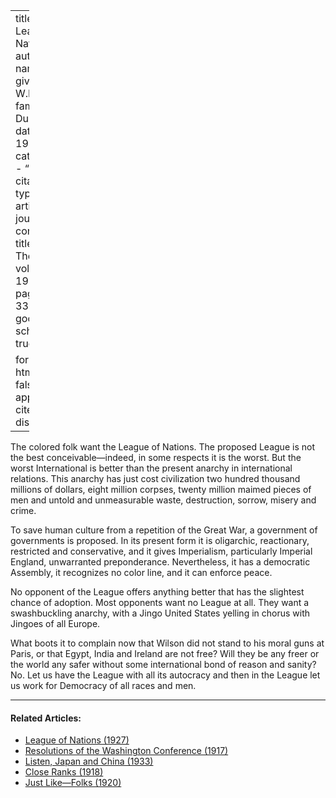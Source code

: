 
---
title: 'The League of Nations'
author:
  - name:
      given: W.E.B.
      family: Du Bois
date: May 1919
categories: 
  - ""
citation: 
  type: article-journal
  container-title: The Crisis
  volume: 19
  issue: 1
  page: 336-337
google-scholar: true

format:
  html:
    toc: false
    appendix-cite-as: display
---


The colored folk want the League of Nations. The proposed League is not the best conceivable---indeed, in some respects it is the worst. But the worst International is better than the present anarchy in international relations. This anarchy has just cost civilization two hundred thousand millions of dollars, eight million corpses, twenty million maimed pieces of men and untold and unmeasurable waste, destruction, sorrow, misery and crime.

To save human culture from a repetition of the Great War, a government of governments is proposed. In its present form it is oligarchic, reactionary, restricted and conservative, and it gives Imperialism, particularly Imperial England, unwarranted preponderance. Nevertheless, it has a democratic Assembly, it recognizes no color line, and it can enforce peace.

No opponent of the League offers anything better that has the slightest chance of adoption. Most opponents want no League at all. They want a swashbuckling anarchy, with a Jingo United States yelling in chorus with Jingoes of all Europe.

What boots it to complain now that Wilson did not stand to his moral guns at Paris, or that Egypt, India and Ireland are not free? Will they be any freer or the world any safer without some international bond of reason and sanity? No. Let us have the League with all its autocracy and then in the League let us work for Democracy of all races and men.

<!-- Similar articles start here -->

<hr>
#### Related Articles:

* [League of Nations (1927)](/Volumes/33/03/league_of_nations.html)
* [Resolutions of the Washington Conference (1917)](/Volumes/14/02/resolutions.html)
* [Listen, Japan and China (1933)](/Volumes/40/01/listen_japan_and_china.html)
* [Close Ranks (1918)](/Volumes/16/03/close_ranks.html)
* [Just Like---Folks (1920)](/Volumes/19/05/just_like_folks.html)

<!-- Similar articles end here -->